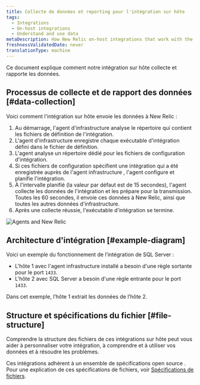 ```yaml
---
title: Collecte de données et reporting pour l'intégration sur hôte
tags:
  - Integrations
  - On-host integrations
  - Understand and use data
metaDescription: How New Relic on-host integrations that work with the infrastructure agent collect and report data to New Relic.
freshnessValidatedDate: never
translationType: machine
---
```


Ce document explique comment notre intégration sur hôte collecte et rapporte les données.

## Processus de collecte et de rapport des données [#data-collection]

Voici comment l&apos;intégration sur hôte envoie les données à New Relic :

1. Au démarrage, l&apos;agent d&apos;infrastructure analyse le répertoire qui contient les fichiers de définition de l&apos;intégration.
2. L&apos;agent d&apos;infrastructure enregistre chaque exécutable d&apos;intégration défini dans le fichier de définition.
3. L&apos;agent analyse un répertoire dédié pour les fichiers de configuration d&apos;intégration.
4. Si ces fichiers de configuration spécifient une intégration qui a été enregistrée auprès de l&apos;agent infrastructure , l&apos;agent configure et planifie l&apos;intégration.
5. À l&apos;intervalle planifié (la valeur par défaut est de 15 secondes), l&apos;agent collecte les données de l&apos;intégration et les prépare pour la transmission. Toutes les 60 secondes, il envoie ces données à New Relic, ainsi que toutes les autres données d&apos;infrastructure.
6. Après une collecte réussie, l&apos;exécutable d&apos;intégration se termine.

<img title="Agents and New Relic" alt="Agents and New Relic" src="/images/infrastructure_diagram_agents-and-nr.webp" />

## Architecture d&apos;intégration [#example-diagram]

Voici un exemple du fonctionnement de l’intégration de SQL Server :

* L&apos;hôte 1 avec l&apos;agent infrastructure installé a besoin d&apos;une règle sortante pour le port `1433`.
* L&apos;hôte 2 avec SQL Server a besoin d&apos;une règle entrante pour le port `1433`.

Dans cet exemple, l’hôte 1 extrait les données de l’hôte 2.

## Structure et spécifications du fichier [#file-structure]

Comprendre la structure des fichiers de ces intégrations sur hôte peut vous aider à personnaliser votre intégration, à comprendre et à utiliser vos données et à résoudre les problèmes.

Ces intégrations adhèrent à un ensemble de spécifications open source . Pour une explication de ces spécifications de fichiers, voir [Spécifications de fichiers](/docs/integrations/integrations-sdk/file-specifications).